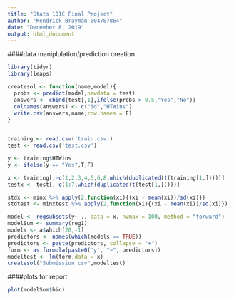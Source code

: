 ---
title: "Stats 101C Final Project"
author: "Kendrick Brayman 004787864"
date: "December 8, 2019"
output: html_document
---

####data maniplulation/prediction creation


```{r}
library(tidyr)
library(leaps)

createsol <- function(name,model){
  probs <- predict(model,newdata = test)
  answers <- cbind(test[,1],ifelse(probs > 0.5,"Yes","No"))
  colnames(answers) <- c("id","HTWins")
  write.csv(answers,name,row.names = F)
}


training <- read.csv('train.csv')
test <- read.csv('test.csv')

y <- training$HTWins
y <- ifelse(y == "Yes",T,F)

x <- training[,-c(1,2,3,4,5,6,8,which(duplicated(t(training[1,]))))]
testx <- test[,-c(1:7,which(duplicated(t(test[1,]))))]

stdx <- minx %>% apply(2,function(xi){(xi - mean(xi))/sd(xi)})
stdtest <- minxtest %>% apply(2,function(xi){(xi - mean(xi))/sd(xi)})

model <- regsubsets(y~ ., data = x, nvmax = 100, method = "forward")
modelSum <- summary(reg1)
models <- a$which[20,-1]
predictors <- names(which(models == TRUE))
predictors <- paste(predictors, collapse = "+")
form <- as.formula(paste0('y', "~", predictors))
modeltest <- lm(form,data = x)
createsol("Submission.csv",modeltest)
```

####plots for report

```{r}
plot(modelSum$bic)
```

